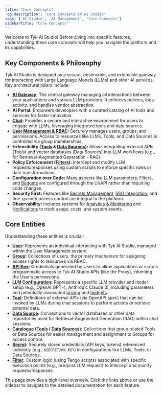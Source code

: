 ```yaml
---
title: "Core Concepts"
'og:description': "Core Concepts of AI Studio"
tags: ['AI Studio', 'AI Management', 'Core Concepts']
sidebarTitle: "Core Concepts"
---
```


Welcome to Tyk AI Studio! Before diving into specific features, understanding these core concepts will help you navigate the platform and its capabilities.

## Key Components & Philosophy

Tyk AI Studio is designed as a secure, observable, and extensible gateway for interacting with Large Language Models (LLMs) and other AI services. Key architectural pillars include:

*   **[AI Gateway](/ai-management/ai-studio/proxy):** The central gateway managing all interactions between your applications and various LLM providers. It enforces policies, logs activity, and handles vendor abstraction.
*   **AI Portal:** Empowers developers with a curated catalog of AI tools and services for faster innovation.
*   **[Chat](/ai-management/ai-studio/chat-interface):** Provides a secure and interactive environment for users to engage with LLMs, leveraging integrated tools and data sources.
*   **[User Management & RBAC](/ai-management/ai-studio/user-management):** Securely manages users, groups, and permissions. Access to resources like LLMs, Tools, and Data Sources is controlled via group memberships.
*   **Extensibility ([Tools](/ai-management/ai-studio/tools) & [Data Sources](/ai-management/ai-studio/datasources-rag)):** Allows integrating external APIs (Tools) and vector databases (Data Sources) into LLM workflows (e.g., for Retrieval-Augmented Generation - RAG).
*   **Policy Enforcement ([Filters](/ai-management/ai-studio/filters)):** Intercept and modify LLM requests/responses using custom scripts to enforce specific rules or data transformations.
*   **Configuration over Code:** Many aspects like LLM parameters, Filters, and [Budgets](/ai-management/ai-studio/budgeting) are configured through the UI/API rather than requiring code changes.
*   **Security First:** Features like [Secrets Management](/ai-management/ai-studio/secrets), [SSO integration](/ai-management/ai-studio/sso), and fine-grained access control are integral to the platform.
*   **Observability:** Includes systems for [Analytics & Monitoring](/ai-management/ai-studio/analytics) and [Notifications](/ai-management/ai-studio/notifications) to track usage, costs, and system events.

## Core Entities

Understanding these entities is crucial:

*   **[User](/ai-management/ai-studio/user-management#core-concepts):** Represents an individual interacting with Tyk AI Studio, managed within the User Management system.
*   **[Group](/ai-management/ai-studio/user-management#core-concepts):** Collections of users, the primary mechanism for assigning access rights to resources via RBAC.
*   **[API Key](/ai-management/ai-studio/user-management#core-concepts):** Credentials generated by Users to allow applications or scripts programmatic access to Tyk AI Studio APIs (like the Proxy), inheriting the User's permissions.
*   **[LLM Configuration](/ai-management/ai-studio/llm-management):** Represents a specific LLM provider and model setup (e.g., OpenAI GPT-4, Anthropic Claude 3), including parameters and potentially associated [pricing](/ai-management/ai-studio/llm-management) and [budgets](/ai-management/ai-studio/budgeting).
*   **[Tool](/ai-management/ai-studio/tools):** Definitions of external APIs (via OpenAPI spec) that can be invoked by LLMs during chat sessions to perform actions or retrieve external data.
*   **[Data Source](/ai-management/ai-studio/datasources-rag):** Connections to vector databases or other data repositories used for Retrieval-Augmented Generation (RAG) within chat sessions.
*   **[Catalogue](/ai-management/ai-studio/tools) ([Tools](/ai-management/ai-studio/tools) / [Data Sources](/ai-management/ai-studio/datasources-rag)):** Collections that group related Tools or Data Sources for easier management and assignment to Groups for access control.
*   **[Secret](/ai-management/ai-studio/secrets):** Securely stored credentials (API keys, tokens) referenced indirectly (e.g., `$SECRET/MY_KEY`) in configurations like LLMs, Tools, or Data Sources.
*   **[Filter](/ai-management/ai-studio/filters):** Custom logic (using Tengo scripts) associated with specific execution points (e.g., pre/post LLM request) to intercept and modify requests/responses.

This page provides a high-level overview. Click the links above or use the sidebar to navigate to the detailed documentation for each feature.
